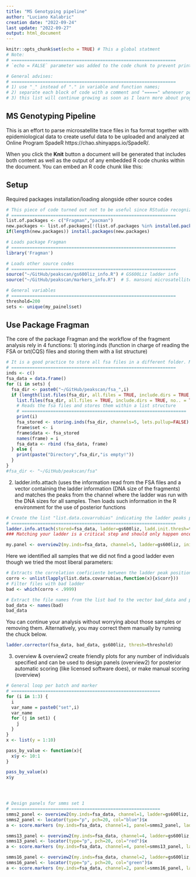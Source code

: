 ```yaml
---
title: "MS Genotyping pipeline"
author: "Luciano Kalabric"
creation date: "2022-09-24"
last update: "2022-09-27"
output: html_document
---
```


```r
knitr::opts_chunk$set(echo = TRUE) # This a global statment
# Note:
# ===============================================================
# `echo = FALSE` parameter was added to the code chunk to prevent printing of the R code that generated the outputs and plots

# General advises:
# ===============================================================
# 1) use "_" instead of "." in variable and function names;
# 2) separate each block of code with a comment and "=====" whenever possible
# 3) this list will continue growing as soon as I learn more about programming in R...
```

## MS Genotyping Pipeline

This is an effort to parse microsatellite trace files in fsa format together with epidemiological data to create useful data to be uploaded and analyzed at Online Program SpadeR https://chao.shinyapps.io/SpadeR/.

When you click the **Knit** button a document will be generated that includes both content as well as the output of any embedded R code chunks within the document. You can embed an R code chunk like this:

## Setup

Required packages installation/loading alongside other source codes

```r
# This piece of code turned out not to be useful since RStudio recognizes missing packages and asks for installation
# ===============================================================
list.of.packages <- c("Fragman","pacman")
new.packages <- list.of.packages[!(list.of.packages %in% installed.packages()[,"Package"])]
if(length(new.packages)) install.packages(new.packages)

# Loads package Fragman 
# ===============================================================
library('Fragman')

# Loads other source codes 
# ===============================================================
source("~/GitHub/peakscan/gs600liz_info.R") # GS600Liz ladder info
source("~/GitHub/peakscan/markers_info.R")  # S. mansoni microsatellite info

# General variables
# ===============================================================
threshold=200
sets <- unique(my_painel$set)
```

## Use Package Fragman

The core of the package Fragman and the workflow of the fragment analysis rely in 4 functions:
1) storing.inds (function in charge of reading the FSA or txt(CQS) files and storing them with a list structure)

```r
# It is a good practice to store all fsa files in a different folder. Maybe we should think about saving each set of files in a different folder (i.e. fsa_set1_dir, fsa_set2_dir, etc.)
# ===============================================================
inds <- c()
fsa_data = data.frame()
for (i in sets) {
  fsa_dir <- paste0("~/GitHub/peakscan/fsa_",i)
  if (length(list.files(fsa_dir, all.files = TRUE, include.dirs = TRUE, no.. = TRUE)) > 0) {
    list.files(fsa_dir, all.files = TRUE, include.dirs = TRUE, no.. = TRUE)
    # Reads the fsa files and stores them within a list structure
    # ===============================================================
    print(i)
    fsa_stored <- storing.inds(fsa_dir, channels=5, lets.pullup=FALSE)
    frame$set <- i
    frame$data <- fsa_stored
    names(frame) = i
    fsa_data <- rbind (fsa_data, frame)
  } else { 
    print(paste("Directory",fsa_dir,"is empty!"))
  }
}
#fsa_dir <- "~/GitHub/peakscan/fsa"


```

2) ladder.info.attach (uses the information read from the FSA files and a vector containing the ladder information (DNA size of the fragments) and matches the peaks from the channel where the ladder was run with the DNA sizes for all samples. Then loads such information in the R environment for the use of posterior functions

```r
# Create the list "list.data.covarrubias" indicating the ladder peaks position, height, weigth, correlation and error identified in each file
# ===============================================================
ladder.info.attach(stored=fsa_data, ladder=gs600liz, ladd.init.thresh=threshold, prog=FALSE, draw=TRUE)
### Matching your ladder is a critical step and should only happen once per batch of samples read

my.panel <- overview2(my.inds=fsa_data, channel=5, ladder=gs600liz, init.thresh=7000, xlim=c(160,190))

```

Here we identified all samples that we did not find a good ladder even though we tried the most liberal parameters:

```r
# Extracts the correlation coeficiente between the ladder peak positions and sizes from the "list.data.covarrubia"
corro <- unlist(lapply(list.data.covarrubias,function(x){x$corr}))
# Filter files with bad ladder
bad <- which(corro < .9999)

# Extract the file names from the list bad to the vector bad_data and print the results, if any
bad_data <- names(bad)
bad_data
```

You can continue your analysis without worrying about those samples or removing them. Alternatively, you may correct them manually by running the chuck below.

```r
ladder.corrector(fsa_data, bad_data, gs600liz, thresh=threshold)
```
3) overview & overview2 create friendly plots for any
number of individuals specified and can be used to design panels (overview2) for posterior automatic scoring (like licensed software does), or make manual scoring (overview)

```r
# General loop per batch and marker
# =========================================================
for (i in 1:3) {
  i
  var_name = paste0("set",i)
  var_name
  for (j in set1) {
    j  
  }
}
x <- list(y = 1:10)

pass_by_value <- function(x){
  x$y <- 10:1
}

pass_by_value(x)
x$y




# Design panels for smms set 1
# =========================================================
smms2_panel <- overview2(my.inds=fsa_data, channel=1, ladder=gs600liz, init.thresh=7000, xlim=c(219,295))
smms2_panel <- locator(type="p", pch=20, col="blue")$x
a <- score.markers (my.inds=fsa_data, channel=1, panel=smms2_panel, ladder=gs600liz, electro=FALSE)

smms13_panel <- overview2(my.inds=fsa_data, channel=4, ladder=gs600liz, init.thresh=7000, xlim=c(171,228))
smms13_panel <- locator(type="p", pch=20, col="red")$x
a <- score.markers (my.inds=fsa_data, channel=4, panel=smms13_panel, ladder=gs600liz, electro=FALSE)

smms16_panel <- overview2(my.inds=fsa_data, channel=2, ladder=gs600liz, init.thresh=7000, xlim=c(201,258))
smms16_panel <- locator(type="p", pch=20, col="green")$x
a <- score.markers (my.inds=fsa_data, channel=2, panel=smms16_panel, ladder=gs600liz, electro=FALSE)

```

